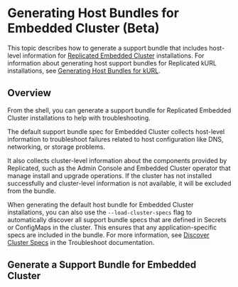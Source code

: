 
# Generating Host Bundles for Embedded Cluster (Beta)

This topic describes how to generate a support bundle that includes host-level information for [Replicated Embedded Cluster](/vendor/embedded-overview) installations. For information about generating host support bundles for Replicated kURL installations, see [Generating Host Bundles for kURL](/vendor/support-host-support-bundles).

## Overview

From the shell, you can generate a support bundle for Replicated Embedded Cluster installations to help with troubleshooting.

The default support bundle spec for Embedded Cluster collects host-level information to troubleshoot failures related to host configuration like DNS, networking, or storage problems.

It also collects cluster-level information about the components provided by Replicated, such as the Admin Console and Embedded Cluster operator that manage install and upgrade operations. If the cluster has not installed successfully and cluster-level information is not available, it will be excluded from the bundle.

When generating the default host bundle for Embedded Cluster installations, you can also use the `--load-cluster-specs` flag to automatically discover all support bundle specs that are defined in Secrets or ConfigMaps in the cluster. This ensures that any application-specific specs are included in the bundle. For more information, see [Discover Cluster Specs](https://troubleshoot.sh/docs/support-bundle/discover-cluster-specs/) in the Troubleshoot documentation.

## Generate a Support Bundle for Embedded Cluster

<EmbeddedClusterSupportBundle/>